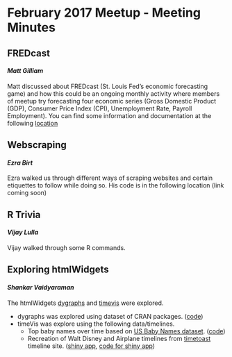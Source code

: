 
# February 2017 Meetup - Meeting Minutes

## FREDcast
#### *Matt Gilliam*

Matt discussed about FREDcast (St. Louis Fed's economic forecasting game) and how this could be an ongoing monthly activity where members of meetup try forecasting four economic series (Gross Domestic Product (GDP), Consumer Price Index (CPI), Unemployment Rate, Payroll Employment). You can find some information and documentation at the following [location](https://github.com/IndyUseR/FREDcast_game)

## Webscraping
#### *Ezra Birt*

Ezra walked us through different ways of scraping websites and certain etiquettes to follow while doing so. His code is in the following location (link coming soon)

## R Trivia
#### *Vijay Lulla*

Vijay walked through some R commands. 

## Exploring htmlWidgets
#### *Shankar Vaidyaraman*

The htmlWidgets [dygraphs](https://cran.r-project.org/web/packages/dygraphs/index.html) and [timevis](https://cran.r-project.org/web/packages/timevis/index.html) were explored. 

*  dygraphs was explored using dataset of CRAN packages. ([code](https://github.com/notesofdabbler/explore_htmlWidgets/blob/master/explore_CRAN/exploreCRAN.R))
*  timeVis was explore using the following data/timelines.
      +  Top baby names over time based on [US Baby Names dataset](https://www.kaggle.com/kaggle/us-baby-names). ([code](https://github.com/notesofdabbler/explore_htmlWidgets/blob/master/timevis_USbabyNames/top_USBabyNames_timeline.R))
      +  Recreation of Walt Disney and Airplane timelines from [timetoast](https://www.timetoast.com/) timeline site. ([shiny app](https://notesofdabbler.shinyapps.io/app_timetoast/), [code for shiny app](https://github.com/notesofdabbler/explore_htmlWidgets/tree/master/timevis_timelines/app_timetoast))